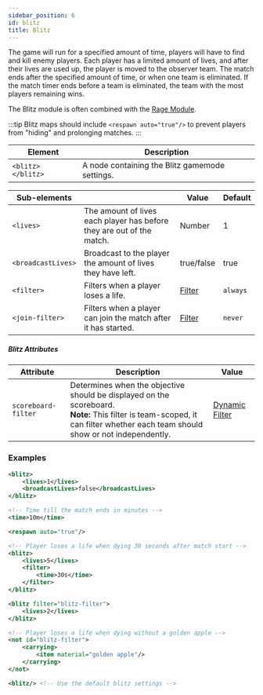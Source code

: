 ```yaml
---
sidebar_position: 6
id: blitz
title: Blitz
---
```


The game will run for a specified amount of time, players will have to find and kill enemy players.
Each player has a limited amount of lives, and after their lives are used up, the player is moved to the observer team.
The match ends after the specified amount of time, or when one team is eliminated.
If the match timer ends before a team is eliminated, the team with the most players remaining wins.

The Blitz module is often combined with the [Rage Module](/docs/modules/objectives/other#rage).

:::tip
Blitz maps should include `<respawn auto="true"/>` to prevent players from "hiding" and prolonging matches.
:::

| Element | Description |
|---|---|
| `<blitz> </blitz>` | A node containing the Blitz gamemode settings. | |

| Sub-elements | | Value | Default |
|---|---|---|---|
| `<lives>` | The amount of lives each player has before they are out of the match. | <span className="badge badge--primary">Number</span> | 1 |
| `<broadcastLives>` | Broadcast to the player the amount of lives they have left. | <span className="badge badge--primary">true/false</span> | true |
| `<filter>` | Filters when a player loses a life. | [Filter](/docs/modules/mechanics/filters) | `always` |
| `<join-filter>` | Filters when a player can join the match after it has started. | [Filter](/docs/modules/mechanics/filters) | `never` |

##### Blitz Attributes

| Attribute | Description | Value |
|---|---|---|
| `scoreboard-filter` | Determines when the objective should be displayed on the scoreboard.<br />**Note:** This filter is team-scoped, it can filter whether each team should show or not independently. | [Dynamic Filter](/docs/modules/mechanics/filters#dynamic-filters) |

### Examples

```xml
<blitz>
    <lives>1</lives>
    <broadcastLives>false</broadcastLives>
</blitz>

<!-- Time till the match ends in minutes -->
<time>10m</time>

<respawn auto="true"/>
```

```xml
<!-- Player loses a life when dying 30 seconds after match start -->
<blitz>
    <lives>5</lives>
    <filter>
        <time>30s</time>
    </filter>
</blitz>
```

```xml
<blitz filter="blitz-filter">
    <lives>2</lives>
</blitz>

<!-- Player loses a life when dying without a golden apple -->
<not id="blitz-filter">
    <carrying>
        <item material="golden apple"/>
    </carrying>
</not>
```

```xml
<blitz/> <!-- Use the default blitz settings -->
```
